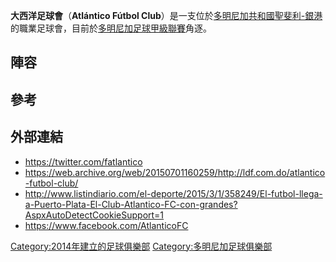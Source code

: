 {{Infobox football club
| clubname = 大西洋足球會
| image    =
| fullname = Atlántico Futbol Club
| nickname =
| founded  = {{Start date and age|2014}}
| ground   = [[多明尼加共和國|多明尼加共和國]][[聖斐利-銀港|聖斐利-銀港]][[Estadio_Leonel_Plácido|Estadio Leonel Plácido]]|
| capacity = 2,000
| chairman = {{flagicon|DOM}} Rubén D. García
| manager  = {{flagicon|VEN}} Lenin Bastidas
| league   = [[多明尼加足球甲級聯賽|多明尼加足球甲級聯賽]]
| season   = 2018
| position = 7th

| pattern_la1        = 
| pattern_b1         = 
| pattern_ra1        = 
| pattern_sh1        = 
| pattern_so1        = 
| leftarm1           = 062A78
| body1              = 062A78
| rightarm1          = 062A78
| shorts1            = ffffff
| socks1             = ffffff
 
| pattern_la2        = _shoulder_stripes_white_stripes_alt
| pattern_b2         = 
| pattern_ra2        = _shoulder_stripes_white_stripes_alt
| pattern_sh2        = 
| pattern_so2        = 
| leftarm2           = ffffff
| body2              = ffffff
| rightarm2          = ffffff
| shorts2            = 062A78
| socks2             = 062A78
}}

'''大西洋足球會'''（'''Atlántico Fútbol Club'''）是一支位於[[多明尼加共和國|多明尼加共和國]][[聖斐利-銀港|聖斐利-銀港]]的職業足球會，目前於[[多明尼加足球甲級聯賽|多明尼加足球甲級聯賽]]角逐。

==陣容==
{{Fs start}}
{{Fs player|no=1|nat=DOM|pos=GK|name=[[Carlos_Rafael_Perez_Garcia|Carlos Rafael Perez Garcia]]}}
{{Fs player|no=2|nat=DOM|pos=DF|name=[[Edwin_Muñoz|Edwin Muñoz]]}}
{{Fs player|no=3|nat=PAR|pos=DF|name=[[Nelson_David_Benítez|Nelson David Benítez]]}}
{{Fs player|no=5|nat=DOM|pos=|name=[[Jose_Tafarel_Ferreira_Rito|Jose Tafarel Ferreira Rito]]}}
{{Fs player|no=6|nat=DOM|pos=DF|name=[[Yefri_Reyes|Yefri Reyes]]}}
{{Fs player|no=7|nat=DOM|pos=FW|name=[[Bryan_Jiménez|Bryan Jiménez]]}}
{{Fs player|no=8|nat=DOM|pos=MF|name=[[Johnny_Martínez|Johnny Martínez]]}}
{{Fs player|no=9|nat=DOM|pos=DF|name=[[José_Arturo_Sánchez|José Arturo Sánchez]]}}
{{Fs player|no=10|nat=DOM|pos=MF|name=[[Kerbi_Rodríguez|Kerbi Rodríguez]]}}
{{Fs player|no=11|nat=DOM|pos=MF|name=[[Adrián_Salcedo|Adrián Salcedo]]}}
{{Fs player|no=12|nat=DOM|pos=|name=[[Nestor_Julio_Nova_Balbuena|Nestor Julio Nova Balbuena]]}}
{{Fs player|no=13|nat=DOM|pos=|name=[[Jose_Rafael_Diaz|Jose Rafael Diaz]]}}
{{Fs player|no=14|nat=VEN|pos=MF|name=Leinner Pérez}}
{{Fs player|no=15|nat=DOM|pos=|name=[[Jose_Antonio_Brea|Jose Antonio Brea]]}}
{{Fs player|no=16|nat=DOM|pos=FW|name=[[Luis_Polanco|Luis Polanco]]}}
{{Fs mid}}
{{Fs player|no=17|nat=DOM|pos=FW|name=[[Víctor_Polanco|Víctor Polanco]]}}
{{Fs player|no=18|nat=DOM|pos=|name=[[Arquimedes_Milanes_Batista|Arquimedes Milanes Batista]]}}
{{Fs player|no=19|nat=DOM|pos=DF|name=[[Manaury_González|Manaury González]]}}
{{Fs player|no=20|nat=DOM|pos=MF|name=[[Guillermo_la_Hoz_Martinez|Guillermo la Hoz Martinez]]}}
{{Fs player|no=22|nat=VEN|pos=MF|name=[[Wuiwel_Isea|Wuiwel Isea]]}}
{{Fs player|no=23|nat=VEN|pos=FW|name=[[Cristian_Cásseres|Cristian Cásseres]]}}
{{Fs player|no=25|nat=DOM|pos=|name=[[Robinson_Aquino_Sanchez|Robinson Aquino Sanchez]]}}
{{Fs player|no=|nat=DOM|pos=|name=[[Aldelson_Rafael_Agustin_Marcelin|Aldelson Rafael Agustin Marcelin]]}}
{{Fs player|no=-|nat=DOM|pos=|name=[[Jeudi_Jose_Marte_Beriguete|Jeudi Jose Marte Beriguete]]}}
{{Fs player|no=–|nat=Holland|pos=|name=[[Stefan_van_der_Spek|Stefan van der Spek]]}}
{{Fs player|no=|nat=DOM|pos=|name=[[Jorge_Marquez_Gómez|Jorge Marquez Gómez]]}}
{{Fs player|no=|nat=Haiti|pos=|name=[[Con_Preta_Delson_Cheflis|Con Preta Delson Cheflis]]}}
{{Fs player|no=–|nat=DOM|pos=|name=[[Anderson_Arias|Anderson Arias]]}}
{{Fs player|no=|nat=Haiti|pos=|name=[[Berthame_Dine|Berthame Dine]]}}
{{Fs player|no=|nat=DOM|pos=|name=[[Jose_Diego_Mendez_de_los_Santos|Jose Diego Mendez de los Santos]]}}
{{Fs end}}

==參考==
{{Reflist}}

==外部連結==
*https://twitter.com/fatlantico {{Wayback|url=https://twitter.com/fatlantico |date=20160305112512 }}
*https://web.archive.org/web/20150701160259/http://ldf.com.do/atlantico-futbol-club/
*http://www.listindiario.com/el-deporte/2015/3/1/358249/El-futbol-llega-a-Puerto-Plata-El-Club-Atlantico-FC-con-grandes?AspxAutoDetectCookieSupport=1 {{Wayback|url=http://www.listindiario.com/el-deporte/2015/3/1/358249/El-futbol-llega-a-Puerto-Plata-El-Club-Atlantico-FC-con-grandes?AspxAutoDetectCookieSupport=1 |date=20210420224948 }}
*https://www.facebook.com/AtlanticoFC

[[Category:2014年建立的足球俱樂部|Category:2014年建立的足球俱樂部]]
[[Category:多明尼加足球俱樂部|Category:多明尼加足球俱樂部]]